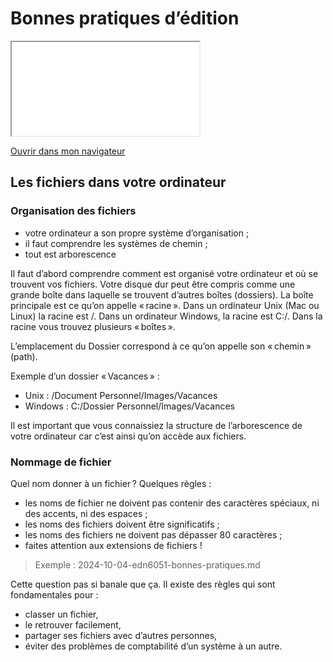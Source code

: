 # Bonnes pratiques d'édition 

::: {.content-visible when-format="html" unless-format="revealjs"}

```{=html}
<iframe src="_slides/bonnes-pratiques.html"></iframe>
```
[Ouvrir dans mon navigateur](_slides/bonnes-pratiques.html){target="_blank"} 

::: 

## Les fichiers dans votre ordinateur 

### Organisation des fichiers 

- votre ordinateur a son propre système d’organisation ; 
- il faut comprendre les systèmes de chemin ; 
- tout est arborescence 

</section>
<section>

Il faut d’abord comprendre comment est organisé votre ordinateur et où se trouvent vos fichiers. Votre disque dur peut être compris comme une grande boîte dans laquelle se trouvent d’autres boîtes (dossiers). La boîte principale est ce qu’on appelle « racine ». Dans un ordinateur Unix (Mac ou Linux) la racine est /. Dans un ordinateur Windows, la racine est C:/. Dans la racine vous trouvez plusieurs « boîtes ».

L’emplacement du Dossier correspond à ce qu’on appelle son « chemin » (path).

Exemple d’un dossier « Vacances » : 

- Unix : /Document Personnel/Images/Vacances 
- Windows :  C:/Dossier Personnel/Images/Vacances 

</section>
<section>

Il est important que vous connaissiez la structure de l’arborescence de votre ordinateur car c’est ainsi qu’on accède aux fichiers.

### Nommage de fichier 

Quel nom donner à un fichier ? Quelques règles :

- les noms de fichier ne doivent pas contenir des caractères spéciaux, ni des accents, ni des espaces ; 
- les noms des fichiers doivent être significatifs ; 
- les noms des fichiers ne doivent pas dépasser 80 caractères ; 
- faites attention aux extensions de fichiers ! 

> Exemple : 2024-10-04-edn6051-bonnes-pratiques.md

<!-- Mathilde 

- Les noms de fichier ne doivent pas contenir des caractères spéciaux, des accents NI des espaces. Ce types de caractères peuvent poser des problèmes car l’ordinateur ne les reconnais pas immédiatement, il doit les convertir et dans la conversion il y a souvent des erreurs. Le fichier mémoire de maîtrise.doc sera difficile à retrouver. On préférera memoire-de-maitrise.doc.
- Les noms des fichiers doivent être significatifs. Il faut jongler entre cet impératif et la contextualisation.
- Faites attention aux extensions que vous utilisez. Par principe, ne masquez pas les extensions de fichiers dans vos navigateurs de fichiers. L’extension est une information primordiale pour la machine et les utilisateurs. Elle renseigne sur le format du contenu du fichier et sur ce qu’on doit/peut faire avec ce fichier. Un fichier .doc ne contient pas les mêmes données qu’un fichier .pdf par exemple.

--> 

</section>
<section>

Cette question pas si banale que ça. Il existe des règles qui sont fondamentales pour :

- classer un fichier, 
- le retrouver facilement, 
- partager ses fichiers avec d’autres personnes, 
- éviter des problèmes de comptabilité d’un système à un autre.

